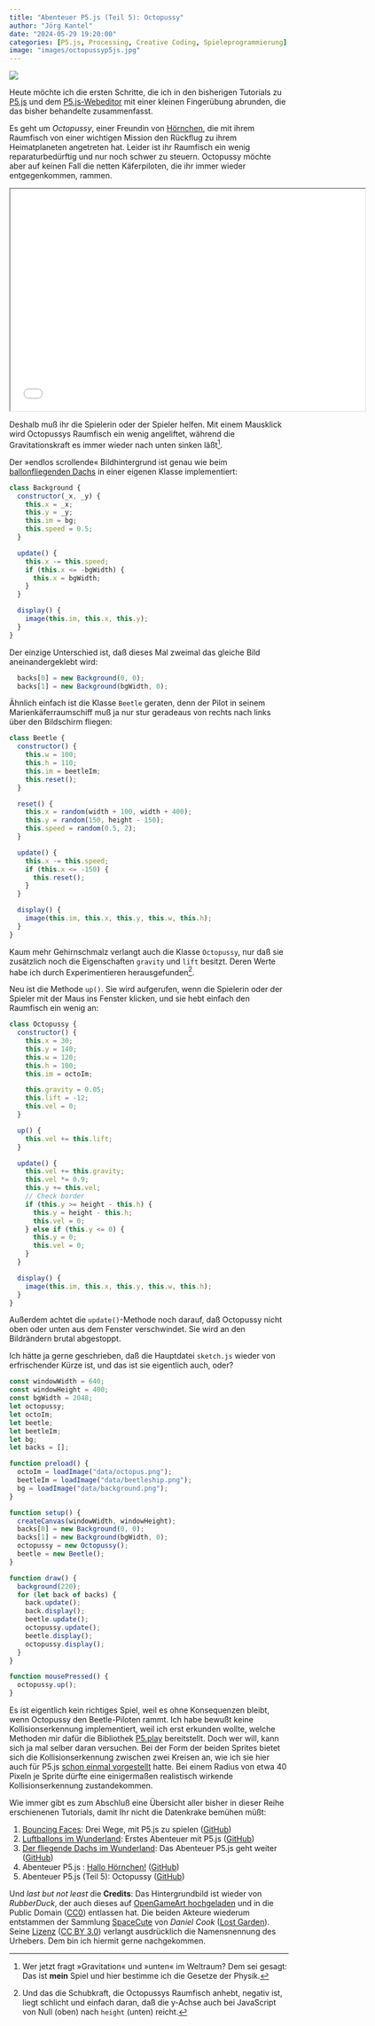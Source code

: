 ```yaml
---
title: "Abenteuer P5.js (Teil 5): Octopussy"
author: "Jörg Kantel"
date: "2024-05-29 19:20:00"
categories: [P5.js, Processing, Creative Coding, Spieleprogrammierung]
image: "images/octopussyp5js.jpg"
---
```


[![](images/octopussyp5js-b.jpg)](https://www.flickr.com/photos/schockwellenreiter/53755303684/)

Heute möchte ich die ersten Schritte, die ich in den bisherigen Tutorials zu [P5.js](http://cognitiones.kantel-chaos-team.de/programmierung/creativecoding/processing/p5js.html) und dem [P5.js-Webeditor](https://editor.p5js.org/) mit einer kleinen Fingerübung abrunden, die das bisher behandelte zusammenfasst.

Es geht um *Octopussy*, einer Freundin von [Hörnchen](https://kantel.github.io/posts/2024052601_hallo_hoernchen/), die mit ihrem Raumfisch von einer wichtigen Mission den Rückflug zu ihrem Heimatplaneten angetreten hat. Leider ist ihr Raumfisch ein wenig reparaturbedürftig und nur noch schwer zu steuern. Octopussy möchte aber auf keinen Fall die netten Käferpiloten, die ihr immer wieder entgegenkommen, rammen.

<iframe src="octopussy/index.html" width="640" height="400" name="Octopussy"></iframe>

Deshalb muß ihr die Spielerin oder der Spieler helfen. Mit einem Mausklick wird Octopussys Raumfisch ein wenig angeliftet, während die Gravitationskraft es immer wieder nach unten sinken läßt[^1].

[^1]: Wer jetzt fragt »Gravitation« und »unten« im Weltraum? Dem sei gesagt: Das ist **mein** Spiel und hier bestimme ich die Gesetze der Physik.

Der »endlos scrollende« Bildhintergrund ist genau wie beim [ballonfliegenden Dachs](https://kantel.github.io/posts/2024052501_dachs_im_eis_p5js/) in einer eigenen Klasse implementiert:

~~~javascript
class Background {
  constructor(_x, _y) {
    this.x = _x;
    this.y = _y;
    this.im = bg;
    this.speed = 0.5;
  }

  update() {
    this.x -= this.speed;
    if (this.x <= -bgWidth) {
      this.x = bgWidth;
    }
  }

  display() {
    image(this.im, this.x, this.y);
  }
}
~~~

Der einzige Unterschied ist, daß dieses Mal zweimal das gleiche Bild aneinandergeklebt wird:

~~~javascript
  backs[0] = new Background(0, 0);
  backs[1] = new Background(bgWidth, 0);
~~~

Ähnlich einfach ist die Klasse `Beetle` geraten, denn der Pilot in seinem Marienkäferraumschiff muß ja nur stur geradeaus von rechts nach links über den Bildschirm fliegen:

~~~javascript
class Beetle {
  constructor() {
    this.w = 100;
    this.h = 110;
    this.im = beetleIm;
    this.reset();
  }

  reset() {
    this.x = random(width + 100, width + 400);
    this.y = random(150, height - 150);
    this.speed = random(0.5, 2);
  }

  update() {
    this.x -= this.speed;
    if (this.x <= -150) {
      this.reset();
    }
  }

  display() {
    image(this.im, this.x, this.y, this.w, this.h);
  }
}
~~~

Kaum mehr Gehirnschmalz verlangt auch die Klasse `Octopussy`, nur daß sie zusätzlich noch die Eigenschaften `gravity` und `lift` besitzt. Deren Werte habe ich durch Experimentieren herausgefunden[^2].

[^2]: Und das die Schubkraft, die Octopussys Raumfisch anhebt, negativ ist, liegt schlicht und einfach daran, daß die y-Achse auch bei JavaScript von Null (oben) nach `height` (unten) reicht.

Neu ist die Methode `up()`. Sie wird aufgerufen, wenn die Spielerin oder der Spieler mit der Maus ins Fenster klicken, und sie hebt einfach den Raumfisch ein wenig an:

~~~javascript
class Octopussy {
  constructor() {
    this.x = 30;
    this.y = 140;
    this.w = 120;
    this.h = 100;
    this.im = octoIm;

    this.gravity = 0.05;
    this.lift = -12;
    this.vel = 0;
  }

  up() {
    this.vel += this.lift;
  }

  update() {
    this.vel += this.gravity;
    this.vel *= 0.9;
    this.y += this.vel;
    // Check border
    if (this.y >= height - this.h) {
      this.y = height - this.h;
      this.vel = 0;
    } else if (this.y <= 0) {
      this.y = 0;
      this.vel = 0;
    }
  }

  display() {
    image(this.im, this.x, this.y, this.w, this.h);
  }
}
~~~

Außerdem achtet die `update()`-Methode noch darauf, daß Octopussy nicht oben oder unten aus dem Fenster verschwindet. Sie wird an den Bildrändern brutal abgestoppt.

Ich hätte ja gerne geschrieben, daß die Hauptdatei `sketch.js` wieder von erfrischender Kürze ist, und das ist sie eigentlich auch, oder?

~~~javascript
const windowWidth = 640;
const windowHeight = 400;
const bgWidth = 2048;
let octopussy;
let octoIm;
let beetle;
let beetleIm;
let bg;
let backs = [];

function preload() {
  octoIm = loadImage("data/octopus.png");
  beetleIm = loadImage("data/beetleship.png");
  bg = loadImage("data/background.png");
}

function setup() {
  createCanvas(windowWidth, windowHeight);
  backs[0] = new Background(0, 0);
  backs[1] = new Background(bgWidth, 0);
  octopussy = new Octopussy();
  beetle = new Beetle();
}

function draw() {
  background(220);
  for (let back of backs) {
    back.update();
    back.display();
    beetle.update();
    octopussy.update();
    beetle.display();
    octopussy.display();
  }
}

function mousePressed() {
  octopussy.up();
}
~~~

Es ist eigentlich kein richtiges Spiel, weil es ohne Konsequenzen bleibt, wenn Octopussy den Beetle-Piloten rammt. Ich habe bewußt keine Kollisionserkennung implementiert, weil ich erst erkunden wollte, welche Methoden mir dafür die Bibliothek [P5.play](http://cognitiones.kantel-chaos-team.de/multimedia/spieleprogrammierung/p5play.html) bereitstellt. Doch wer will, kann sich ja mal selber daran versuchen. Bei der Form der beiden Sprites bietet sich die Kollisionserkennung zwischen zwei Kreisen an, wie ich sie hier auch für P5.js [schon einmal vorgestellt](http://blog.schockwellenreiter.de/2019/11/2019111103.html) hatte. Bei einem Radius von etwa 40 Pixeln je Sprite dürfte eine einigermaßen realistisch wirkende Kollisionserkennung zustandekommen.

Wie immer gibt es zum Abschluß eine Übersicht aller bisher in dieser Reihe erschienenen Tutorials, damit Ihr nicht die Datenkrake bemühen müßt:

1. [Bouncing Faces](https://kantel.github.io/posts/2024051901_bouncing_faces/): Drei Wege, mit P5.js zu spielen ([GitHub](https://github.com/kantel/p5js/tree/master/bouncingfaces2))
2. [Luftballons im Wunderland](https://kantel.github.io/posts/2024052301_balloons_in_wonderland/): Erstes Abenteuer mit P5.js ([GitHub](https://github.com/kantel/p5js/tree/master/balloons))
3. [Der fliegende Dachs im Wunderland](https://kantel.github.io/posts/2024052501_dachs_im_eis_p5js/): Das Abenteuer P5.js geht weiter ([GitHub](https://github.com/kantel/p5js/tree/master/flyingbadger))
4. Abenteuer P5.js : [Hallo Hörnchen!](https://kantel.github.io/posts/2024052601_hallo_hoernchen/) ([GitHub](https://github.com/kantel/p5js/tree/master/hoernchen))
5. Abenteuer P5.js (Teil 5): Octopussy ([GitHub](https://github.com/kantel/p5js/tree/master/octopussy))

Und *last but not least* die **Credits**: Das Hintergrundbild ist wieder von *RubberDuck*, der auch dieses auf [OpenGameArt hochgeladen](https://opengameart.org/content/background-from-glitch-assets) und in die Public Domain ([CC0](http://creativecommons.org/publicdomain/zero/1.0/)) entlassen hat. Die beiden Akteure wiederum entstammen der Sammlung [SpaceCute](https://lostgarden.com/2007/04/07/spacecute-first-round-of-prototypes-and-new-graphics/) von *Daniel Cook* ([Lost Garden](https://lostgarden.com/)). Seine [Lizenz](https://lostgarden.com/2007/03/15/lost-garden-license/) ([CC BY 3.0](https://creativecommons.org/licenses/by/3.0/us/)) verlangt ausdrücklich die Namensnennung des Urhebers. Dem bin ich hiermit gerne nachgekommen.
